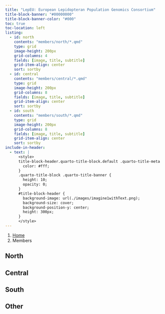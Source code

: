 ```yaml
---
title: "LepEU: European Lepidopteran Population Genomics Consortium"
title-block-banner: "#00000000"
title-block-banner-color: "#000"
toc: true
toc-location: left
listing:
  - id: north
    contents: "members/north/*.qmd"
    type: grid
    image-height: 200px
    grid-columns: 4
    fields: [image, title, subtitle]
    grid-item-align: center
    sort: sortby
  - id: central
    contents: "members/central/*.qmd"
    type: grid
    image-height: 200px
    grid-columns: 8
    fields: [image, title, subtitle]
    grid-item-align: center
    sort: sortby
  - id: south
    contents: "members/south/*.qmd"
    type: grid
    image-height: 200px
    grid-columns: 8
    fields: [image, title, subtitle]
    grid-item-align: center
    sort: sortby
include-in-header:
  - text: |
      <style>
      title-block-header.quarto-title-block.default .quarto-title-meta {
        color: #fff;
      }
      .quarto-title-block .quarto-title-banner {
        height: 10;
        opacity: 0;
      }
      #title-block-header {
        background-image: url(./images/imagine1withText.png);
        background-size: cover;
        background-position-y: center;
        height: 300px;
      }
      </style>
---
```


```{=html}
<nav aria-label="breadcrumb">
  <ol class="breadcrumb">
    <li class="breadcrumb-item"><a href="index.html">Home</a></li>
    <li class="breadcrumb-item active" aria-current="page">Members</li>
  </ol>
</nav>
```


## North

:::{#north}
:::

## Central

:::{#central}
:::

## South


:::{#south}
:::

## Other

